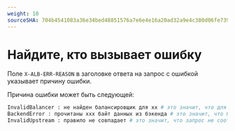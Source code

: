 ```yaml
---
weight: 10
sourceSHA: 704b4541083a36e34bed48851576a7e6e4e16a20ad32a9e4c380d06fe73964b2
---
```


# Найдите, кто вызывает ошибку

Поле `X-ALB-ERR-REASON` в заголовке ответа на запрос с ошибкой указывает причину ошибки.

Причина ошибки может быть следующей:

```bash
InvalidBalancer : не найден балансировщик для xx # это значит, что для сервиса не найден конечный пункт
BackendError : прочитаны xxx байт данных из бэкенда # это значит, что бэкенд действительно ответил, код ошибки не вызван alb.
InvalidUpstream : правило не совпадает # это значит, что запрос не соответствует ни одному правилу, поэтому alb возвращает 404.
```
